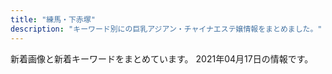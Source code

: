 ```yaml
---
title: "練馬・下赤塚"
description: "キーワード別にの巨乳アジアン・チャイナエステ嬢情報をまとめました。"
---
```


新着画像と新着キーワードをまとめています。
2021年04月17日の情報です。

<DmmAffiliateIns />
<KeywordTable
  shops={
    [
    {
        "url": "http://moonlove.est-u.com/",
        "img_links": [
            "http://moonlove.est-u.com/images/s5.jpg",
            "http://moonlove.est-u.com/images/index_17.jpg",
            "http://moonlove.est-u.com/images/index_05.jpg",
            "http://moonlove.est-u.com/images/index_08.jpg",
            "http://moonlove.est-u.com/staff/ayumi.jpg",
            "http://moonlove.est-u.com/images/index1_06.jpg",
            "http://moonlove.est-u.com/images/index3_06.jpg",
            "http://moonlove.est-u.com/staff/kaori.jpg",
            "http://moonlove.est-u.com/images/s3.jpg",
            "http://moonlove.est-u.com/images/s6.jpg",
            "http://moonlove.est-u.com/images/index_10.jpg",
            "http://moonlove.est-u.com/images/s1.jpg",
            "http://moonlove.est-u.com/images/icon_000.jpg",
            "http://moonlove.est-u.com/images/index_19.jpg",
            "http://moonlove.est-u.com/images/index_16.jpg",
            "http://moonlove.est-u.com/images/index_15.jpg",
            "http://moonlove.est-u.com/staff/sakura.jpg",
            "http://moonlove.est-u.com/images/s4.jpg",
            "http://moonlove.est-u.com/images/index_07.jpg",
            "http://moonlove.est-u.com/images/index_12.jpg",
            "http://moonlove.est-u.com/images/index_14.jpg",
            "http://moonlove.est-u.com/images/index_04.jpg",
            "http://moonlove.est-u.com/images/staff_09.jpg",
            "http://moonlove.est-u.com/staff/miki.jpg",
            "http://moonlove.est-u.com/images/index_13.jpg",
            "http://moonlove.est-u.com/staff/nami.jpg",
            "http://moonlove.est-u.com/images/index2_06.jpg",
            "http://moonlove.est-u.com/images/index_02.jpg",
            "http://moonlove.est-u.com/images/s8.jpg"
        ],
        "name": "\u6708\u306e\u604b",
        "station": "\u7df4\u99ac\u99c5\u5317\u53e3",
        "keywords": {
            "C": 7
        }
    },
    {
        "station": "\u65b0\u685c\u53f0\u99c51\u756a\u51fa\u53e3",
        "url": "https://1270791003.wixsite.com/mysite/",
        "keywords": {},
        "name": "\u697d\u3005",
        "img_links": [
            "https://static.wixstatic.com/media/56292f_3dc196c69ac04338b46a28f7dc0f4df2.jpg",
            "https://static.wixstatic.com/media/56292f_4d626237c2cd4806b0251dae4554758e.jpg",
            "https://static.wixstatic.com/media/73ea4e_73ca4971bac34776a53c8b09526abe0d~mv2.jpg",
            "https://static.wixstatic.com/media/73ea4e_4f276738c0354f93b87840e2d55be62b~mv2.png"
        ]
    },
    {
        "keywords": {},
        "url": "http://sh-dafei.work/",
        "name": "\u5927\u5983",
        "station": "\u7df4\u99ac\u99c5\u897f\u53e3",
        "img_links": [
            "http://sh-dafei.work/uploads/180612/1-1P612160029349.jpg",
            "http://sh-dafei.work/uploads/200612/1-200612154534W8.jpg",
            "http://sh-dafei.work/uploads/171031/1-1G0311G4095M.jpg",
            "http://sh-dafei.work/uploads/171031/1-1G0311G344914.jpg",
            "http://sh-dafei.work/uploads/181207/1-1Q20G40K63R.jpg",
            "http://sh-dafei.work/uploads/181207/1-1Q20G35320X0.png",
            "http://sh-dafei.work/uploads/190809/1-1ZP9125I01S.jpg",
            "http://sh-dafei.work/templets/default/pc/picture/s_news.png",
            "http://sh-dafei.work/uploads/180612/1-1P6121601061c.jpg",
            "http://sh-dafei.work/uploads/210326/1-210326140613257.jpg",
            "http://sh-dafei.work/templets/default/pc/picture/s_pick.png",
            "http://sh-dafei.work/uploads/181206/1-1Q2061253211D.jpg",
            "http://sh-dafei.work/uploads/171031/1-1G0311G556445.jpg",
            "http://sh-dafei.work/uploads/181206/1-1Q2061249563O.jpg",
            "http://sh-dafei.work/uploads/190130/1-1Z130162635508.jpg",
            "http://sh-dafei.work/uploads/190924/1-1Z924151334121.jpg",
            "http://sh-dafei.work/templets/default/pc/picture/end1.jpg",
            "http://sh-dafei.work/uploads/191115/1-191115132040J2.jpg",
            "http://sh-dafei.work/uploads/200117/1-20011G614144B.jpg",
            "http://sh-dafei.work/uploads/190301/1-1Z30116320A41.jpg",
            "http://sh-dafei.work/uploads/201113/1-20111314213cQ.jpg",
            "http://sh-dafei.work/uploads/180227/1-1P22G40S5448.jpg",
            "http://sh-dafei.work/uploads/171031/1-1G0311G505933.jpg",
            "http://sh-dafei.work/uploads/190329/1-1Z329151011c7.jpg",
            "http://sh-dafei.work/templets/default/pc/picture/face.png",
            "http://sh-dafei.work/uploads/181206/1-1Q206125154224.jpg",
            "http://sh-dafei.work/uploads/171031/1-1G0311G531445.jpg",
            "http://sh-dafei.work/uploads/181206/1-1Q2061250494E.jpg",
            "http://sh-dafei.work/uploads/181214/1-1Q214154222511.jpg",
            "http://sh-dafei.work/uploads/allimg/180612/1-1P612160305350.jpg",
            "http://sh-dafei.work/uploads/201002/1-201002144Z11V.jpg",
            "http://sh-dafei.work/templets/default/pc/picture/staffs.png",
            "http://sh-dafei.work/uploads/210219/1-210219105500300.jpg",
            "http://sh-dafei.work/templets/default/pc/picture/s_staff.png"
        ]
    },
    {
        "img_links": [
            "http://himawari.est-u.com/images/therpist.jpg",
            "http://himawari.est-u.com/staff/sakura.jpg",
            "http://himawari.est-u.com/images/index_04.jpg",
            "http://himawari.est-u.com/images/index_02.jpg",
            "http://himawari.est-u.com/images/index_08.jpg",
            "http://himawari.est-u.com/images/index2_08.jpg",
            "http://himawari.est-u.com/staff/nami.jpg",
            "http://himawari.est-u.com/staff/umi.jpg",
            "http://himawari.est-u.com/images/index_10.jpg",
            "http://himawari.est-u.com/images/a1.jpg",
            "http://himawari.est-u.com/staff/aiko.jpg",
            "http://himawari.est-u.com/staff/yuki.jpg",
            "http://himawari.est-u.com/images/a2.jpg",
            "http://himawari.est-u.com/staff/izumi.jpg",
            "http://himawari.est-u.com/images/down.jpg",
            "http://himawari.est-u.com/staff/asuka.jpg"
        ],
        "url": "http://himawari.est-u.com/",
        "name": "\u3072\u307e\u308f\u308a",
        "station": "\u7df4\u99ac\u99c5\u5357\u53e3",
        "keywords": {
            "C": 7
        }
    },
    {
        "keywords": {
            "D": 2,
            "E": 1
        },
        "img_links": [
            "http://nymphe-est.biz/images/accl.jpg",
            "http://nymphe-est.biz/images/tm.jpg",
            "http://nymphe-est.biz/images/tit5.jpg",
            "http://nymphe-est.biz/images/fla.jpg",
            "http://nymphe-est.biz/images/tit3.jpg",
            "http://nymphe-est.biz/images/m4.png",
            "http://nymphe-est.biz/images/stat.jpg",
            "http://nymphe-est.biz/images/bul.jpg",
            "http://nymphe-est.biz/images/stal.jpg",
            "http://nymphe-est.biz/images/top.png",
            "http://nymphe-est.biz/images/cg02.jpg",
            "http://nymphe-est.biz/images/m5.png",
            "http://nymphe-est.biz/images/m1.png",
            "http://nymphe-est.biz/images/cg01.jpg",
            "http://nymphe-est.biz/images/spt.png",
            "http://nymphe-est.biz/images/no.png",
            "http://nymphe-est.biz/images/tit2.jpg",
            "http://nymphe-est.biz/images/m3.png",
            "http://nymphe-est.biz/images/tit4.jpg",
            "http://nymphe-est.biz/images/tit6.jpg",
            "http://nymphe-est.biz/images/m2.png",
            "http://nymphe-est.biz/images/bur.jpg",
            "http://nymphe-est.biz/images/cg03.jpg",
            "http://nymphe-est.biz/images/m6.png"
        ],
        "name": "\u59eb\u306e\u3086\u3073\u3055\u304d",
        "station": "\u6771\u6b66\u7df4\u99ac\u99c5\u5317\u53e3",
        "url": "http://nymphe-est.biz/"
    },
    {
        "name": "\u7f8e\u5c11\u5973\u5b66\u5712",
        "station": "\u7df4\u99ac\u99c5\u897f\u53e3",
        "keywords": {},
        "img_links": [
            "http://www.bishoujo.relaxmens.com/images/nav-002.png",
            "http://www.bishoujo.relaxmens.com/photo_news/upimg/69006605d742b90036_2.jpg",
            "http://www.bishoujo.relaxmens.com/images/nav-005.png",
            "http://www.bishoujo.relaxmens.com/files/006.jpg",
            "http://www.bishoujo.relaxmens.com/images/tel.png",
            "http://www.bishoujo.relaxmens.com/images/top01.png",
            "http://www.bishoujo.relaxmens.com/photo_news/upimg/69006605d742b90036_0.jpg",
            "http://www.bishoujo.relaxmens.com/images/nav-001.png",
            "http://www.bishoujo.relaxmens.com/files/008.jpg",
            "http://www.bishoujo.relaxmens.com/images/top02-left.png",
            "http://www.bishoujo.relaxmens.com/images/nav-006.png",
            "http://www.bishoujo.relaxmens.com/images/nav-003.png",
            "http://www.bishoujo.relaxmens.com/files/004.jpg",
            "http://www.bishoujo.relaxmens.com/images/osusume01.png",
            "http://www.bishoujo.relaxmens.com/files/007.jpg",
            "http://www.bishoujo.relaxmens.com/photo_news/upimg/69006605d742b90036_1.jpg",
            "http://www.bishoujo.relaxmens.com/images/top003.png",
            "http://www.bishoujo.relaxmens.com/images/nav-004.png"
        ],
        "url": "http://www.bishoujo.relaxmens.com/"
    },
    {
        "url": "http://tenpo2.iest.info/",
        "station": "\u4e0a\u677f\u6a4b\u99c5\u5317\u53e3",
        "keywords": {},
        "name": "\u6e29",
        "img_links": []
    },
    {
        "keywords": {
            "D": 2,
            "E": 6,
            "86": 4,
            "89": 1,
            "C": 17,
            "88": 1,
            "F": 1,
            "87": 4
        },
        "url": "http://binrou.net/",
        "station": "\u7df4\u99ac\u99c5\u897f\u53e3",
        "name": "\u30ad\u30e9\u30ad\u30e9",
        "img_links": [
            "http://binrou.net/img/s116.jpg",
            "http://binrou.net/img/sta117.jpg",
            "http://binrou.net/img/sta112.jpg",
            "http://binrou.net/i/img/sta108.jpg",
            "http://binrou.net/img/st109.jpg",
            "http://binrou.net/i/img/acc.jpg",
            "http://binrou.net/i/img/sta112.jpg",
            "http://binrou.net/i/img/sta100.jpg",
            "http://binrou.net/i/img/r2.jpg",
            "http://binrou.net/i/img/sta97.jpg",
            "http://binrou.net/img/pickup20.jpg",
            "http://binrou.net/img/st119.jpg",
            "http://binrou.net/img/s119.jpg",
            "http://binrou.net/img/s111.jpg",
            "http://binrou.net/img/s118.jpg",
            "http://binrou.net/img/sta111.jpg",
            "http://binrou.net/img/s115.jpg",
            "http://binrou.net/i/img/sta88.jpg",
            "http://binrou.net/i/img/sta115.jpg",
            "http://binrou.net/img/sta115.jpg",
            "http://binrou.net/i/img/sta114.jpg",
            "http://binrou.net/i/img/sta80.jpg",
            "http://binrou.net/i/img/sta111.jpg",
            "http://binrou.net/img/fla.jpg",
            "http://binrou.net/i/img/sta118.jpg",
            "http://binrou.net/img/st117.jpg",
            "http://binrou.net/i/img/sta117.jpg",
            "http://binrou.net/i/img/sta89.jpg",
            "http://binrou.net/img/sta119.jpg",
            "http://binrou.net/i/img/sta98.jpg",
            "http://binrou.net/img/s117.jpg",
            "http://binrou.net/img/sta109.jpg",
            "http://binrou.net/i/img/sta94.jpg",
            "http://binrou.net/img/st116.jpg",
            "http://binrou.net/img/s114.jpg",
            "http://binrou.net/img/st112.jpg",
            "http://binrou.net/img/st118.jpg",
            "http://binrou.net/i/img/r1.jpg",
            "http://binrou.net/img/sta114.jpg",
            "http://binrou.net/i/img/sta116.jpg",
            "http://binrou.net/i/img/sta119.jpg",
            "http://binrou.net/i/img/r3.jpg",
            "http://binrou.net/img/sta118.jpg",
            "http://binrou.net/img/sta116.jpg",
            "http://binrou.net/i/img/st118.jpg",
            "http://binrou.net/img/st114.jpg",
            "http://binrou.net/i/img/sta105.jpg",
            "http://binrou.net/img/st111.jpg",
            "http://binrou.net/img/s112.jpg",
            "http://binrou.net/img/botton.jpg",
            "http://binrou.net/i/img/sta109.jpg",
            "http://binrou.net/img/acc.jpg",
            "http://binrou.net/img/mo.png",
            "http://binrou.net/img/st115.jpg",
            "http://binrou.net/i/img/sta104.jpg",
            "http://binrou.net/i/img/sta92.jpg",
            "http://binrou.net/i/img/r4.jpg"
        ]
    },
    {
        "name": "\u7df4\u99ac\u306e\u5929\u4f7f",
        "img_links": [
            "http://ginzaangel.esnavi.work/s1.png",
            "http://ginzaangel.esnavi.work/2/uploadimg/1615988408.jpeg",
            "http://ginzaangel.esnavi.work/int1.png",
            "http://ginzaangel.esnavi.work/sys1.jpg",
            "http://ginzaangel.esnavi.work/2/uploadimg/1601829474.jpeg",
            "http://ginzaangel.esnavi.work/2/uploadimg/1615988934.jpeg",
            "http://ginzaangel.esnavi.work/sys2.jpg",
            "http://ginzaangel.esnavi.work/news.jpg",
            "http://ginzaangel.esnavi.work/staff_t.jpg",
            "http://ginzaangel.esnavi.work/2/uploadimg/1615989115.jpeg",
            "http://ginzaangel.esnavi.work/2/uploadimg/1615989033.jpeg",
            "http://ginzaangel.esnavi.work/head.jpg",
            "http://ginzaangel.esnavi.work/2/uploadimg/1595657062.jpeg"
        ],
        "station": "\u7df4\u99ac\u99c5\u897f\u53e3",
        "keywords": {
            "88": 2,
            "90": 3,
            "89": 1
        },
        "url": "http://ginzaangel.esnavi.work/"
    },
    {
        "img_links": [
            "http://www.relaxes.info/up/uploads/20210313172020j.jpg",
            "http://www.relaxes.info/images/rec.png",
            "http://www.relaxes.info/up/uploads/2017071800271212.jpg",
            "http://www.relaxes.info/images/ttl_qj.png",
            "http://www.relaxes.info/up/uploads/20180315212810me.jpg",
            "http://www.relaxes.info/images/s1.png",
            "http://www.relaxes.info/images/t1.png",
            "http://www.relaxes.info/images/t2.png",
            "http://www.relaxes.info/images/info.jpg",
            "http://www.relaxes.info/images/header_bg.png",
            "http://www.relaxes.info/images/ttl_price.png",
            "http://www.relaxes.info/images/price.jpg",
            "http://www.relaxes.info/images/ttl_staff.png"
        ],
        "station": "\u4e0a\u677f\u6a4b\u99c5\u5317\u53e3",
        "url": "http://www.relaxes.info/",
        "name": "\u8776",
        "keywords": {}
    },
    {
        "keywords": {
            "C": 8
        },
        "url": "http://www.nerima-rose.com/",
        "img_links": [
            "http://www.nerima-rose.com/images/rosa-pindao_07.jpg",
            "http://www.nerima-rose.com/images/staff/17/2/ena.jpg",
            "http://www.nerima-rose.com/images/sys3.jpg",
            "http://www.nerima-rose.com/images/staff/17/2/nana.png",
            "http://www.nerima-rose.com/images/images/sys2018_06.jpg",
            "http://www.nerima-rose.com/images/shop/3/sh1.jpg",
            "http://www.nerima-rose.com/images/rosa-pindao_09.jpg",
            "http://www.nerima-rose.com/images/index-rosa_09.jpg",
            "http://www.nerima-rose.com/images/nav/nav-acc.jpg",
            "http://www.nerima-rose.com/images/index-rosa_04.jpg",
            "http://www.nerima-rose.com/images/aroma/r1.jpg",
            "http://www.nerima-rose.com/images/rosa-sys_09a.jpg",
            "http://www.nerima-rose.com/images/shop/11.jpg",
            "http://www.nerima-rose.com/images/staff/16/misaki2.jpg",
            "http://www.nerima-rose.com/images/shop/4/s1.jpg",
            "http://www.nerima-rose.com/images/nav/nav-rec.jpg",
            "http://www.nerima-rose.com/images/index-rosa_02.jpg",
            "http://www.nerima-rose.com/images/staff/17/riri.jpg",
            "http://www.nerima-rose.com/images/images/sys2018_03.jpg",
            "http://www.nerima-rose.com/images/rosa-sys_04.jpg",
            "http://www.nerima-rose.com/cgi-bin/topics/img/16-1.jpg",
            "http://www.nerima-rose.com/images/staff/16/kaori2.jpg",
            "http://www.nerima-rose.com/images/aroma/r3.jpg",
            "http://www.nerima-rose.com/images/staff/17/2/kina.jpg",
            "http://www.nerima-rose.com/images/staff/16/aya2.jpg",
            "http://www.nerima-rose.com/images/aroma/r2.jpg",
            "http://www.nerima-rose.com/images/shop/h1.jpg"
        ],
        "name": "ROSE",
        "station": "\u7df4\u99ac\u99c5\u5357\u53e3"
    },
    {
        "station": "\u7df4\u99ac\u99c5\u897f\u53e3",
        "img_links": [
            "http://www.seoul.esjp.info/files/010.jpg",
            "http://www.seoul.esjp.info/files/013.jpg",
            "http://www.seoul.esjp.info/files/003.jpg",
            "http://www.seoul.esjp.info/files/007.jpg",
            "http://www.seoul.esjp.info/img/change-005.png",
            "http://www.seoul.esjp.info/img/recuit.png",
            "http://www.seoul.esjp.info/img/change-001.png",
            "http://www.seoul.esjp.info/img/change-006.png",
            "http://www.seoul.esjp.info/img/change-002.png",
            "http://www.seoul.esjp.info/files/012.jpg",
            "http://www.seoul.esjp.info/img/main-top01.png",
            "http://www.seoul.esjp.info/img/nav-004.png",
            "http://www.seoul.esjp.info/img/change-003.png",
            "http://www.seoul.esjp.info/files/008.jpg",
            "http://www.seoul.esjp.info/img/nav-001.png",
            "http://www.seoul.esjp.info/img/nav-006.png",
            "http://www.seoul.esjp.info/img/foot.png",
            "http://www.seoul.esjp.info/img/head.png",
            "http://www.seoul.esjp.info/files/005.jpg",
            "http://www.seoul.esjp.info/files/015.jpg",
            "http://www.seoul.esjp.info/files/004.jpg",
            "http://www.seoul.esjp.info/img/nav-002.png",
            "http://www.seoul.esjp.info/img/nav-003.png",
            "http://www.seoul.esjp.info/files/001.jpg",
            "http://www.seoul.esjp.info/img/nav-005.png",
            "http://www.seoul.esjp.info/files/006.jpg",
            "http://www.seoul.esjp.info/img/change-004.png",
            "http://www.seoul.esjp.info/files/011.jpg",
            "http://www.seoul.esjp.info/img/main-top03.png"
        ],
        "url": "http://www.seoul.esjp.info/",
        "keywords": {
            "86": 3,
            "87": 1,
            "D": 4
        },
        "name": "\u7652\u3057\u306e\u90e8\u5c4b"
    },
    {
        "station": "\u4e0b\u8d64\u585a\u99c5\u5317\u53e3",
        "name": "\u9577\u4e45*\u3061\u3087\u3046\u304d\u3085\u3046",
        "img_links": [
            "http://c-sakura.work/images/news.png",
            "http://c-sakura.work/img/yuri1.jpg",
            "http://c-sakura.work/images/mobile.jpg",
            "http://c-sakura.work/images/tel.jpg",
            "http://c-sakura.work/images/sisu.png",
            "http://c-sakura.work/images/interior_t.jpg",
            "http://c-sakura.work/images/staff_t.jpg",
            "http://c-sakura.work/images/2.jpg",
            "http://c-sakura.work/img/yuyu1.jpg",
            "http://c-sakura.work/images/int2.png",
            "http://c-sakura.work/images/int1.png",
            "http://c-sakura.work/images/1.jpg",
            "http://c-sakura.work/img/ami1.jpg",
            "http://c-sakura.work/images/sys1.png",
            "http://c-sakura.work/images/3.jpg",
            "http://c-sakura.work/images/head.jpg",
            "http://c-sakura.work/images/info.png"
        ],
        "keywords": {},
        "url": "http://c-sakura.work/"
    },
    {
        "img_links": [],
        "name": "\u3064\u307c\u307f",
        "url": "https://salasa.tokyo/",
        "station": "\u7df4\u99ac\u99c5\u897f\u53e3",
        "keywords": {}
    },
    {
        "name": "\u30d1\u30ad\u30e9",
        "keywords": {
            "85": 2,
            "C": 11,
            "87": 1,
            "E": 1
        },
        "url": "http://pakira-massage.work/",
        "img_links": [
            "http://pakira-massage.work/img/botton.jpg",
            "http://pakira-massage.work/img/nos.jpg",
            "http://pakira-massage.work/img/campian.jpg",
            "http://pakira-massage.work/img/mobile-1.png",
            "http://pakira-massage.work/i/img/r5.jpg",
            "http://pakira-massage.work/i/img/r2.jpg",
            "http://pakira-massage.work/i/img/r4.jpg",
            "http://pakira-massage.work/i/img/sta1.jpg",
            "http://pakira-massage.work/i/img/r1.jpg",
            "http://pakira-massage.work/img/st1.jpg",
            "http://pakira-massage.work/img/st2.jpg",
            "http://pakira-massage.work/img/head.jpg",
            "http://pakira-massage.work/img/sta1.jpg",
            "http://pakira-massage.work/i/img/sta2.jpg",
            "http://pakira-massage.work/i/img/r6.jpg",
            "http://pakira-massage.work/i/img/r3.jpg",
            "http://pakira-massage.work/img/s1.jpg",
            "http://pakira-massage.work/img/s2.jpg",
            "http://pakira-massage.work/img/sta2.jpg",
            "http://pakira-massage.work/i/img/st1.jpg"
        ],
        "station": "\u8981\u753a\u99c55\u756a\u51fa\u53e3"
    },
    {
        "img_links": [
            "http://margaret.ests.jp/images/service2.jpg",
            "http://margaret.ests.jp/images/s_service.png",
            "http://margaret.ests.jp/images/mobile.jpg",
            "http://margaret.ests.jp/images/top.jpg",
            "http://margaret.ests.jp/images/s_pick.jpg",
            "http://margaret.ests.jp/images/s_staff.png",
            "http://margaret.ests.jp/photos/sites/29/2020/08/2020082222274080.jpeg",
            "http://margaret.ests.jp/images/room1.jpg",
            "http://margaret.ests.jp/photos/sites/29/2020/06/2020062814010219.jpeg",
            "http://margaret.ests.jp/images/room3.jpg",
            "http://margaret.ests.jp/photos/sites/29/2020/03/2020032709162529.jpg",
            "http://margaret.ests.jp/images/service4.jpg",
            "http://margaret.ests.jp/images/s_news.jpg",
            "http://margaret.ests.jp/photos/sites/29/2020/04/2020040205541033.jpg",
            "http://margaret.ests.jp/images/room4.jpg",
            "http://margaret.ests.jp/photos/sites/29/2021/01/2021011511194654.jpg",
            "http://margaret.ests.jp/photos/sites/29/2020/04/2020041014190824.jpg",
            "http://margaret.ests.jp/images/info.jpg",
            "http://margaret.ests.jp/images/service3.jpg",
            "http://margaret.ests.jp/images/room2.jpg",
            "http://margaret.ests.jp/images/service1.jpg",
            "http://margaret.ests.jp/photos/sites/29/2020/08/2020080615352994.jpeg",
            "http://margaret.ests.jp/photos/sites/29/2020/05/202005281752578.jpg",
            "http://margaret.ests.jp/photos/sites/29/2020/04/202004081414540.jpg",
            "http://margaret.ests.jp/photos/sites/29/2020/06/202006301829174.jpeg",
            "http://margaret.ests.jp/photos/sites/29/2020/04/202004102157462.jpeg"
        ],
        "keywords": {
            "E": 60,
            "88": 24,
            "85": 36,
            "86": 24,
            "87": 12,
            "D": 72
        },
        "url": "http://margaret.ests.jp/",
        "station": "\u685c\u53f0\u99c5\u5317\u53e3",
        "name": "\u30de\u30fc\u30ac\u30ec\u30c3\u30c8"
    },
    {
        "station": "\u6210\u5897\u99c54\u756a\u51fa\u53e3",
        "img_links": [
            "http://www.akai-hana.esjp.info/img/info/r1.jpg",
            "http://www.akai-hana.esjp.info/img/tel.png",
            "http://www.akai-hana.esjp.info/img/pixta_5458114_M.jpg",
            "http://www.akai-hana.esjp.info/img/imasia_7981159_M.jpg",
            "http://www.akai-hana.esjp.info/files/004.jpg",
            "http://www.akai-hana.esjp.info/img/info/r2.jpg",
            "http://www.akai-hana.esjp.info/img/ttl_news.png",
            "http://www.akai-hana.esjp.info/files/007.jpg",
            "http://www.akai-hana.esjp.info/img/pickup.jpg",
            "http://www.akai-hana.esjp.info/img/info/r3.jpg",
            "http://www.akai-hana.esjp.info/img/info.jpg",
            "http://www.akai-hana.esjp.info/img/goback.jpg",
            "http://www.akai-hana.esjp.info/img/info/r8.jpg",
            "http://www.akai-hana.esjp.info/img/info/r7.jpg",
            "http://www.akai-hana.esjp.info/files/001.jpg",
            "http://www.akai-hana.esjp.info/img/btn_side_mobile.jpg",
            "http://www.akai-hana.esjp.info/files/002.jpg",
            "http://www.akai-hana.esjp.info/img/info/r4.jpg",
            "http://www.akai-hana.esjp.info/img/slider/2.jpg",
            "http://www.akai-hana.esjp.info/img/info/r9.jpg",
            "http://www.akai-hana.esjp.info/img/btn_blog.jpg",
            "http://www.akai-hana.esjp.info/img/slider/1.jpg",
            "http://www.akai-hana.esjp.info/files/005.jpg",
            "http://www.akai-hana.esjp.info/files/003.jpg",
            "http://www.akai-hana.esjp.info/files/006.jpg",
            "http://www.akai-hana.esjp.info/img/pixta_5216568_M.jpg",
            "http://www.akai-hana.esjp.info/img/info/r5.jpg",
            "http://www.akai-hana.esjp.info/img/ttl_info.png",
            "http://www.akai-hana.esjp.info/img/info/r6.jpg"
        ],
        "url": "http://www.akai-hana.esjp.info/",
        "name": "\u8d64\u3044\u82b1",
        "keywords": {
            "85": 2,
            "C": 19,
            "88": 4,
            "82": 2,
            "87": 6,
            "D": 10
        }
    },
    {
        "name": "\u30b7\u30a8\u30b9\u30bf",
        "station": "\u5927\u6cc9\u5b66\u5712\u99c5\u5317\u53e3",
        "keywords": {
            "83": 5,
            "88": 5,
            "85": 10,
            "D": 15
        },
        "url": "http://siesta.ests.jp/",
        "img_links": [
            "http://siesta.ests.jp/images/acc1.jpg",
            "http://siesta.ests.jp/photos/sites/39/2021/01/2021011116333321.jpg",
            "http://siesta.ests.jp/photos/sites/39/2021/01/2021011116333493.jpg",
            "http://siesta.ests.jp/images/top.png",
            "http://siesta.ests.jp/images/pick.jpg",
            "http://siesta.ests.jp/images/mobile1.jpg",
            "http://siesta.ests.jp/images/s-staff.jpg",
            "http://siesta.ests.jp/photos/sites/39/2021/04/2021040818055925.jpg",
            "http://siesta.ests.jp/images/s-recriut.jpg",
            "http://siesta.ests.jp/images/acc2.jpg",
            "http://siesta.ests.jp/images/mobile.jpg",
            "http://siesta.ests.jp/images/news.jpg",
            "http://siesta.ests.jp/images/info.jpg",
            "http://siesta.ests.jp/images/acc3.jpg",
            "http://siesta.ests.jp/photos/sites/39/2021/01/2021011116333298.jpg",
            "http://siesta.ests.jp/images/acc4.jpg"
        ]
    },
    {
        "station": "\u77f3\u795e\u4e95\u516c\u5712\u99c5\u5357\u53e3",
        "name": "AROMA PLAZA \u30a2\u30ed\u30de\u30d7\u30e9\u30b6",
        "url": "http://aroma-p.info/",
        "keywords": {},
        "img_links": []
    },
    {
        "name": "\u7d05\u6708",
        "img_links": [
            "http://www.es-kou.link/images/sys3.png",
            "http://www.es-kou.link/images/1.jpg",
            "http://www.es-kou.link/images/s1.png",
            "http://www.es-kou.link/img/nana1.jpg",
            "http://www.es-kou.link/images/int1.png",
            "http://www.es-kou.link/img/satomi1.jpg",
            "http://www.es-kou.link/images/head.jpg",
            "http://www.es-kou.link/images/interior_t.jpg",
            "http://www.es-kou.link/images/int2.png",
            "http://www.es-kou.link/images/staff_t.jpg",
            "http://www.es-kou.link/images/mobile.jpg",
            "http://www.es-kou.link/images/news.jpg",
            "http://www.es-kou.link/images/info.png",
            "http://www.es-kou.link/images/b2.jpg",
            "http://www.es-kou.link/images/b1.jpg",
            "http://www.es-kou.link/images/2.jpg",
            "http://www.es-kou.link/img/mimi1.jpg",
            "http://www.es-kou.link/images/sys1.jpg",
            "http://www.es-kou.link/images/sys2.jpg",
            "http://www.es-kou.link/images/3.jpg"
        ],
        "url": "http://www.es-kou.link/",
        "keywords": {},
        "station": "\u4e0b\u8d64\u585a\u99c5\u5317\u53e3"
    },
    {
        "keywords": {},
        "name": "\u61a9",
        "station": "\u5927\u5c71\u99c5\u5357\u53e3",
        "img_links": [
            "http://c-ikoi.work/images/sys1.jpg",
            "http://c-ikoi.work/images/tel.jpg",
            "http://c-ikoi.work/images/3.jpg",
            "http://c-ikoi.work/images/sys2.jpg",
            "http://c-ikoi.work/images/mobile.jpg",
            "http://c-ikoi.work/images/news.jpg",
            "http://c-ikoi.work/images/rec2.png",
            "http://c-ikoi.work/images/int2.png",
            "http://c-ikoi.work/images/staff_t.jpg",
            "http://c-ikoi.work/images/concept.jpg",
            "http://c-ikoi.work/images/interior_t.jpg",
            "http://c-ikoi.work/images/4.jpg",
            "http://c-ikoi.work/images/sys3.png",
            "http://c-ikoi.work/images/1.jpg",
            "http://c-ikoi.work/img/rina1.jpg",
            "http://c-ikoi.work/images/head.jpg",
            "http://c-ikoi.work/images/rec1.png",
            "http://c-ikoi.work/img/moe1.jpg",
            "http://c-ikoi.work/images/line.png",
            "http://c-ikoi.work/images/int1.png",
            "http://c-ikoi.work/images/int3.png",
            "http://c-ikoi.work/images/2.jpg",
            "http://c-ikoi.work/img/aoi1.jpg",
            "http://c-ikoi.work/img/yuki1.jpg"
        ],
        "url": "http://c-ikoi.work/"
    },
    {
        "url": "http://www.hi-msg.com/dansin/",
        "station": "\u3068\u304d\u308f\u53f0\u99c5\u5357\u53e3",
        "name": "\u6696\u5fc3",
        "img_links": [
            "http://www.hi-msg.com/dansin/images/nav.jpg",
            "http://www.hi-msg.com/dansin/images/s_pick.jpg",
            "http://www.hi-msg.com/dansin/images/p-5-1.jpg",
            "http://www.hi-msg.com/dansin/images/end1.jpg",
            "http://www.hi-msg.com/dansin/images/s_news.jpg",
            "http://www.hi-msg.com/dansin/images/top1.jpg",
            "http://www.hi-msg.com/dansin/images/p-9.jpg",
            "http://www.hi-msg.com/dansin/images/mobile.jpg",
            "http://www.hi-msg.com/dansin/images/top.jpg",
            "http://www.hi-msg.com/dansin/images/s_face.jpg",
            "http://www.hi-msg.com/dansin/images/p-2-1.jpg",
            "http://www.hi-msg.com/dansin/images/p-8.jpg",
            "http://www.hi-msg.com/dansin/images/p-6.jpg",
            "http://www.hi-msg.com/dansin/images/1.jpg",
            "http://www.hi-msg.com/dansin/images/p-9-1.jpg",
            "http://www.hi-msg.com/dansin/images/s_info.jpg",
            "http://www.hi-msg.com/dansin/images/p-2.jpg",
            "http://www.hi-msg.com/dansin/images/p-6-1.jpg",
            "http://www.hi-msg.com/dansin/images/p-7.jpg",
            "http://www.hi-msg.com/dansin/images/p-5.jpg"
        ],
        "keywords": {}
    },
    {
        "url": "http://www.sugatabi.mesthe.com/",
        "station": "\u3068\u304d\u308f\u53f0\u99c5\u5357\u53e3",
        "img_links": [
            "http://www.sugatabi.mesthe.com/images/girl-z1.jpg",
            "http://www.sugatabi.mesthe.com/files/003.jpg",
            "http://www.sugatabi.mesthe.com/files/006.jpg",
            "http://www.sugatabi.mesthe.com/files/008-02.jpg",
            "http://www.sugatabi.mesthe.com/files/009-02.jpg",
            "http://www.sugatabi.mesthe.com/files/004.jpg",
            "http://www.sugatabi.mesthe.com/files/001-02.jpg",
            "http://www.sugatabi.mesthe.com/images/shop/shop04.jpg",
            "http://www.sugatabi.mesthe.com/images/girl-z2.jpg",
            "http://www.sugatabi.mesthe.com/files/002-02.jpg",
            "http://www.sugatabi.mesthe.com/files/002.jpg",
            "http://www.sugatabi.mesthe.com/images/bj3.png",
            "http://www.sugatabi.mesthe.com/files/001.jpg",
            "http://www.sugatabi.mesthe.com/images/top_sche.png",
            "http://www.sugatabi.mesthe.com/images/staff_line.png",
            "http://www.sugatabi.mesthe.com/files/005.jpg",
            "http://www.sugatabi.mesthe.com/files/004-02.jpg",
            "http://www.sugatabi.mesthe.com/files/005-02.jpg",
            "http://www.sugatabi.mesthe.com/files/010-02.jpg",
            "http://www.sugatabi.mesthe.com/images/shop/shop03.jpg",
            "http://www.sugatabi.mesthe.com/files/009.jpg",
            "http://www.sugatabi.mesthe.com/files/006-02.jpg",
            "http://www.sugatabi.mesthe.com/images/top.jpg",
            "http://www.sugatabi.mesthe.com/images/link_line.png",
            "http://www.sugatabi.mesthe.com/files/003-02.jpg",
            "http://www.sugatabi.mesthe.com/images/shop/shop02.jpg",
            "http://www.sugatabi.mesthe.com/images/shop/shop01.jpg",
            "http://www.sugatabi.mesthe.com/images/mobile.jpg",
            "http://www.sugatabi.mesthe.com/files/010.jpg",
            "http://www.sugatabi.mesthe.com/files/008.jpg"
        ],
        "name": "\u59ff\u7f8e",
        "keywords": {
            "86": 3,
            "87": 4,
            "C": 2,
            "84": 1,
            "D": 7,
            "85": 1
        }
    },
    {
        "url": "http://es-nerima.biz/",
        "name": "\u3046\u3089\u3089",
        "keywords": {},
        "img_links": [
            "http://es-nerima.biz/wp-content/themes/template-salon2/images/pickup-ttl.png",
            "http://es-nerima.biz/wp-content/uploads/2016/10/g5-250x330.jpg",
            "http://es-nerima.biz/wp-content/uploads/2016/10/g6-250x330.jpg",
            "http://es-nerima.biz/wp-content/uploads/2016/10/g4-250x330.jpg",
            "http://es-nerima.biz/wp-content/uploads/2016/10/gallery3.jpg",
            "http://es-nerima.biz/wp-content/themes/template-salon2/images/magazine.jpg",
            "http://es-nerima.biz/wp-content/uploads/2016/10/g5.jpg",
            "http://es-nerima.biz/wp-content/uploads/2016/10/g3-250x330.jpg",
            "http://es-nerima.biz/wp-content/themes/template-salon2/images/gallery1.jpg",
            "http://es-nerima.biz/wp-content/uploads/2016/10/g6.jpg",
            "http://es-nerima.biz/wp-content/themes/template-salon2/images/gallery-ttl.png",
            "http://es-nerima.biz/wp-content/themes/template-salon2/images/gallery4.jpg",
            "http://es-nerima.biz/wp-content/themes/template-salon2/images/tel.png",
            "http://es-nerima.biz/wp-content/uploads/2016/10/gallery8.jpg",
            "http://cdn.dino-es.com/images/logo/88x31DinoEs.png",
            "http://es-nerima.biz/wp-content/uploads/2016/10/gallery5.jpg",
            "http://es-nerima.biz/wp-content/uploads/2016/10/eri.jpg",
            "http://es-nerima.biz/wp-content/uploads/2016/10/mika-250x330.jpg",
            "http://es-nerima.biz/wp-content/themes/template-salon2/images/news-ttl.png",
            "http://es-nerima.biz/wp-content/themes/template-salon2/images/massage-de_88_31.jpg",
            "http://es-nerima.biz/wp-content/themes/template-salon2/images/newface-ttl.png",
            "http://es-nerima.biz/wp-content/uploads/2016/10/g1-250x330.jpg",
            "http://es-nerima.biz/wp-content/uploads/2016/10/gallery7.jpg",
            "http://es-nerima.biz/wp-content/themes/template-salon2/images/gallery3.jpg",
            "http://es-nerima.biz/wp-content/uploads/2016/10/eri-250x330.jpg",
            "http://es-nerima.biz/wp-content/uploads/2016/10/gallery8-600x600.jpg",
            "http://es-nerima.biz/wp-content/uploads/2016/10/camp-bnr.jpg",
            "http://es-nerima.biz/wp-content/uploads/2016/10/gallery1.jpg",
            "http://es-nerima.biz/wp-content/themes/template-salon2/images/camp-bnr.jpg",
            "http://es-nerima.biz/wp-content/uploads/2016/10/gallery6.jpg",
            "http://es-nerima.biz/wp-content/uploads/2016/10/g3.jpg",
            "http://es-nerima.biz/wp-content/uploads/2016/10/gallery2.jpg",
            "http://es-nerima.biz/wp-content/themes/template-salon2/images/gallery2.jpg",
            "http://es-nerima.biz/wp-content/uploads/2016/10/girl-1.jpg",
            "http://es-nerima.biz/wp-content/themes/template-salon2/images/slider1.jpg",
            "http://es-nerima.biz/wp-content/uploads/2016/10/girl-1-250x330.jpg",
            "http://es-nerima.biz/wp-content/uploads/2016/10/mika.jpg",
            "http://es-nerima.biz/wp-content/themes/template-salon2/images/pickup-frame.png"
        ],
        "station": "\u7df4\u99ac\u99c5\u5317\u53e3"
    },
    {
        "img_links": [
            "http://oasis.akasuri.xyz/images/c-top.png",
            "http://oasis.akasuri.xyz/images/c-photo.png",
            "http://oasis.akasuri.xyz/images/c-staff.png",
            "http://oasis.akasuri.xyz/images/bar-staff.png",
            "http://oasis.akasuri.xyz/images/fotter.png",
            "http://oasis.akasuri.xyz/staff/s3.jpg",
            "http://oasis.akasuri.xyz/images/b-tel.png",
            "http://oasis.akasuri.xyz/staff/s1.jpg",
            "http://oasis.akasuri.xyz/images/bar-photo.png",
            "http://oasis.akasuri.xyz/staff/s2.jpg"
        ],
        "keywords": {},
        "name": "\u30aa\u30a2\u30b7\u30b9",
        "station": "\u6210\u5897\u99c5\u5357\u53e3",
        "url": "http://oasis.akasuri.xyz/"
    },
    {
        "img_links": [
            "http://rose.este.work/re.jpg",
            "http://rose.este.work/resize_250.png",
            "http://rose.este.work/r3.jpg",
            "http://rose.este.work/sys1.png",
            "http://rose.este.work/resize_1500-450.jpg",
            "http://rose.este.work/r1.jpg",
            "http://rose.este.work/r4.jpg",
            "http://rose.este.work/index-25.htm.jpg",
            "http://rose.este.work/index-24.htm.jpg",
            "http://rose.este.work/index-26.htm.jpg",
            "http://rose.este.work/index-1.htm.jpg",
            "http://rose.este.work/unnamed.png",
            "http://rose.este.work/r5.jpg",
            "http://rose.este.work/totop.png"
        ],
        "station": "\u6c5f\u53e4\u7530\u99c5\u5357\u53e3",
        "keywords": {},
        "name": "\u512a\u30fb\u7f8e",
        "url": "http://rose.este.work/"
    },
    {
        "station": "\u5927\u6cc9\u5b66\u5712\u99c5",
        "url": "http://lachesis.este88.com/",
        "keywords": {
            "88": 1,
            "D": 2,
            "G": 1,
            "84": 1,
            "83": 2,
            "86": 1,
            "80": 1,
            "95": 1,
            "93": 1,
            "91": 3,
            "F": 4,
            "C": 4
        },
        "name": "\u30e9\u30b1\u30b7\u30b9\u5927\u6cc9\u5b66\u5712",
        "img_links": [
            "https://lachesis.este88.com/images/info5.jpg",
            "https://lachesis.este88.com/gals/maria1.jpg",
            "http://lachesis.este88.com/gals/narumi3.jpg",
            "http://lachesis.este88.com/gals/tumugi1.jpg",
            "http://lachesis.este88.com/gals/miku2.jpg",
            "http://lachesis.este88.com/gals/miho1.jpg",
            "http://lachesis.este88.com/gals/tumugi3.jpg",
            "http://lachesis.este88.com/gals/miku1.jpg",
            "http://lachesis.este88.com/images/line.jpg",
            "http://lachesis.este88.com/gals/itika2.jpg",
            "http://lachesis.este88.com/gals/narumi1.jpg",
            "http://lachesis.este88.com/gals/miho3.jpg",
            "https://lachesis.este88.com/gals/yuno1.jpg",
            "http://lachesis.este88.com/images/bg_header.jpg",
            "http://lachesis.este88.com/gals/minami2.jpg",
            "http://lachesis.este88.com/gals/rinnka4.jpg",
            "http://lachesis.este88.com/images/info5.jpg",
            "https://lachesis.este88.com/gals/tumugi1.jpg",
            "https://lachesis.este88.com/images/bg_header3.jpg",
            "http://lachesis.este88.com/gals/maria1.jpg",
            "https://lachesis.este88.com/images/bg_header.jpg",
            "https://lachesis.este88.com/gals/itika1.jpg",
            "https://lachesis.este88.com/gals/miho1.jpg",
            "http://lachesis.este88.com/gals/aoi3.jpg",
            "http://lachesis.este88.com/gals/rinnka1.jpg",
            "http://lachesis.este88.com/gals/mao1.jpg",
            "https://lachesis.este88.com/gals/mao1.jpg",
            "https://lachesis.este88.com/images/line.jpg",
            "http://lachesis.este88.com/gals/yuno3.jpg",
            "https://lachesis.este88.com/gals/minami1.jpg",
            "http://lachesis.este88.com/gals/miku3.jpg",
            "http://lachesis.este88.com/gals/aoi2.jpg",
            "http://lachesis.este88.com/gals/minami1.jpg",
            "http://lachesis.este88.com/gals/yuno1.jpg",
            "http://lachesis.este88.com/gals/miho2.jpg",
            "http://lachesis.este88.com/gals/mao2.jpg",
            "https://lachesis.este88.com/gals/narumi1.jpg",
            "http://lachesis.este88.com/gals/aoi1.jpg",
            "https://lachesis.este88.com/gals/miku1.jpg",
            "http://lachesis.este88.com/gals/tumugi2.jpg",
            "https://lachesis.este88.com/images/sysh3bar.png",
            "http://lachesis.este88.com/images/sysh3bar.png",
            "http://momipara.jp/img/link/momi234.jpg",
            "http://lachesis.este88.com/gals/itika1.jpg",
            "http://lachesis.este88.com/gals/yuno2.jpg",
            "https://lachesis.este88.com/gals/rinnka1.jpg",
            "http://lachesis.este88.com/gals/rinnka2.jpg",
            "http://lachesis.este88.com/gals/itika3.jpg",
            "http://lachesis.este88.com/gals/narumi2.jpg",
            "https://lachesis.este88.com/gals/aoi1.jpg",
            "http://lachesis.este88.com/gals/narumi4.jpg",
            "http://lachesis.este88.com/images/bg_header3.jpg",
            "http://lachesis.este88.com/gals/rinnka3.jpg"
        ]
    },
    {
        "img_links": [
            "http://www.e-rakuraku.info/images/s2.png",
            "http://www.e-rakuraku.info/images/sr.png",
            "http://www.e-rakuraku.info/images/top.jpg",
            "http://www.e-rakuraku.info/images/huiyuan.png",
            "http://www.e-rakuraku.info/images/g1.jpg",
            "http://www.e-rakuraku.info/images/tel.png",
            "http://www.e-rakuraku.info/images/newfacet.png",
            "http://www.e-rakuraku.info/images/g3.jpg",
            "http://www.e-rakuraku.info/images/tite-staff.png",
            "http://www.e-rakuraku.info/images/tite-gallery.png",
            "http://www.e-rakuraku.info/images/s1.png",
            "http://www.e-rakuraku.info/images/g5.jpg",
            "http://www.e-rakuraku.info/images/mobile.png",
            "http://www.e-rakuraku.info/images/g0.jpg",
            "http://www.e-rakuraku.info/images/newt.png",
            "http://www.e-rakuraku.info/images/g2.jpg",
            "http://www.e-rakuraku.info/images/g4.jpg",
            "http://www.e-rakuraku.info/images/nei_03.jpg"
        ],
        "station": "\u4e2d\u6751\u6a4b\u99c5",
        "keywords": {
            "C": 13
        },
        "name": "\u697d\u697d",
        "url": "http://www.e-rakuraku.info/"
    },
    {
        "img_links": [],
        "url": "http://evergrace.tyo.cm/",
        "keywords": {},
        "station": "\u6210\u5897\u99c5",
        "name": "\u30b8\u30e3\u30b9\u30df\u30f3"
    },
    {
        "keywords": {},
        "url": "http://www.es-yas.click/",
        "name": "\u30b9\u30a6\u30a3\u30fc\u30c8",
        "img_links": [
            "http://www.es-yas.click/images/newface.png",
            "http://www.es-yas.click/images/staff_t.jpg",
            "http://www.es-yas.click/images/s1.png",
            "http://www.es-yas.click/images/head.jpg",
            "http://www.es-yas.click/img/mari1.jpg",
            "http://www.es-yas.click/images/tel.jpg",
            "http://www.es-yas.click/images/sys1.png",
            "http://www.es-yas.click/images/int2.png",
            "http://www.es-yas.click/images/3.jpg",
            "http://www.es-yas.click/images/sirase.jpg",
            "http://www.es-yas.click/images/interior_t.jpg",
            "http://www.es-yas.click/img/riri1.jpg",
            "http://www.es-yas.click/images/mobile.jpg",
            "http://www.es-yas.click/images/sys2.png",
            "http://www.es-yas.click/img/sayuri1.jpg",
            "http://www.es-yas.click/images/news.jpg",
            "http://www.es-yas.click/images/ac1.png",
            "http://www.es-yas.click/images/2.jpg",
            "http://www.es-yas.click/images/info.png",
            "http://www.es-yas.click/images/int1.png",
            "http://www.es-yas.click/images/1.jpg"
        ],
        "station": "\u4e2d\u6751\u6a4b\u99c5\u5357\u53e3"
    },
    {
        "url": "http://anzu.abnavi.info/",
        "img_links": [],
        "name": "\u59eb",
        "keywords": {},
        "station": "\u6210\u5897\u99c5"
    },
    {
        "station": "\u7df4\u99ac\u99c5\u897f\u53e3",
        "url": "http://ponfu-massage.work/",
        "img_links": [
            "http://ponfu-massage.work/img/s41.jpg",
            "http://ponfu-massage.work/img/acc5.jpg",
            "http://ponfu-massage.work/i/img/sta45.jpg",
            "http://ponfu-massage.work/i/img/sta39.jpg",
            "http://ponfu-massage.work/img/st38.jpg",
            "http://ponfu-massage.work/img/campian.jpg",
            "http://ponfu-massage.work/i/img/sta28.jpg",
            "http://ponfu-massage.work/i/img/sta46.jpg",
            "http://ponfu-massage.work/img/sta38.jpg",
            "http://ponfu-massage.work/img/acc9.jpg",
            "http://ponfu-massage.work/i/img/sta43.jpg",
            "http://ponfu-massage.work/i/img/sta41.jpg",
            "http://ponfu-massage.work/i/img/sta30.jpg",
            "http://ponfu-massage.work/img/s45.jpg",
            "http://ponfu-massage.work/img/sta41.jpg",
            "http://ponfu-massage.work/i/img/sta44.jpg",
            "http://ponfu-massage.work/img/sta45.jpg",
            "http://ponfu-massage.work/img/sta47.jpg",
            "http://ponfu-massage.work/img/sta46.jpg",
            "http://ponfu-massage.work/img/sta42.jpg",
            "http://ponfu-massage.work/img/st39.jpg",
            "http://ponfu-massage.work/img/s47.jpg",
            "http://ponfu-massage.work/img/st30.jpg",
            "http://ponfu-massage.work/img/st41.jpg",
            "http://ponfu-massage.work/img/sta35.jpg",
            "http://ponfu-massage.work/i/img/r3.jpg",
            "http://ponfu-massage.work/img/st35.jpg",
            "http://ponfu-massage.work/i/img/sta47.jpg",
            "http://ponfu-massage.work/img/st28.jpg",
            "http://ponfu-massage.work/img/st47.jpg",
            "http://ponfu-massage.work/img/acc2.jpg",
            "http://ponfu-massage.work/img/sta43.jpg",
            "http://ponfu-massage.work/img/s39.jpg",
            "http://ponfu-massage.work/i/img/r4.jpg",
            "http://ponfu-massage.work/img/sta30.jpg",
            "http://ponfu-massage.work/img/sta39.jpg",
            "http://ponfu-massage.work/img/acc6.jpg",
            "http://ponfu-massage.work/i/img/sta42.jpg",
            "http://ponfu-massage.work/img/s38.jpg",
            "http://ponfu-massage.work/img/st18.jpg",
            "http://ponfu-massage.work/i/img/sta24.jpg",
            "http://ponfu-massage.work/img/sta28.jpg",
            "http://ponfu-massage.work/img/st46.jpg",
            "http://ponfu-massage.work/img/s44.jpg",
            "http://ponfu-massage.work/img/s43.jpg",
            "http://ponfu-massage.work/img/acc4.jpg",
            "http://ponfu-massage.work/img/acc1.jpg",
            "http://ponfu-massage.work/img/acc7.jpg",
            "http://ponfu-massage.work/i/img/r1.jpg",
            "http://ponfu-massage.work/img/sta44.jpg",
            "http://ponfu-massage.work/img/st42.jpg",
            "http://ponfu-massage.work/img/s42.jpg",
            "http://ponfu-massage.work/i/img/r2.jpg",
            "http://ponfu-massage.work/img/s46.jpg",
            "http://ponfu-massage.work/i/img/st45.jpg",
            "http://ponfu-massage.work/img/acc3.jpg",
            "http://ponfu-massage.work/img/st45.jpg",
            "http://ponfu-massage.work/i/img/sta38.jpg",
            "http://ponfu-massage.work/img/botton.jpg",
            "http://ponfu-massage.work/img/st44.jpg",
            "http://ponfu-massage.work/img/acc10.jpg",
            "http://ponfu-massage.work/img/st43.jpg",
            "http://ponfu-massage.work/img/s30.jpg",
            "http://ponfu-massage.work/img/acc8.jpg"
        ],
        "keywords": {
            "E": 2,
            "C": 22,
            "F": 2,
            "89": 1,
            "85": 2,
            "88": 4,
            "86": 1,
            "87": 5,
            "D": 9,
            "84": 1
        },
        "name": "\u30dd\u30f3\u30d5\u30fc"
    }
]
}
/>
<DmmAffiliateScript />
